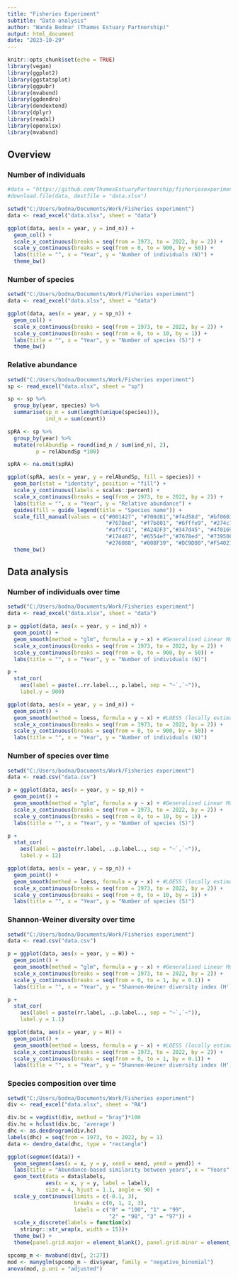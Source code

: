 ---
title: "Fisheries Experiment"
subtitle: "Data analysis"
author: "Wanda Bodnar (Thames Estuary Partnership)"
output: html_document
date: "2023-10-29"
---

```{r setup, include=FALSE}
knitr::opts_chunk$set(echo = TRUE)
library(vegan)
library(ggplot2)
library(ggstatsplot)
library(ggpubr)
library(mvabund)
library(ggdendro)
library(dendextend)
library(dplyr)
library(readxl)
library(openxlsx)
library(mvabund)
```


## Overview

### Number of individuals

```{r, warning=FALSE, message=FALSE, fig.width=12, fig.height=8}

#data = "https://github.com/ThamesEstuaryPartnership/fisheriesexperiment/blob/main/data.xlsx"
#download.file(data, destfile = "data.xlsx")

setwd("C:/Users/bodna/Documents/Work/Fisheries experiment")
data <- read_excel("data.xlsx", sheet = "data")

ggplot(data, aes(x = year, y = ind_n)) +
  geom_col() +
  scale_x_continuous(breaks = seq(from = 1973, to = 2022, by = 2)) +
  scale_y_continuous(breaks = seq(from = 0, to = 900, by = 50)) +
  labs(title = "", x = "Year", y = "Number of individuals (N)") +
  theme_bw()
```

### Number of species

```{r, warning=FALSE, message=FALSE, fig.width=12, fig.height=8}
setwd("C:/Users/bodna/Documents/Work/Fisheries experiment")
data <- read_excel("data.xlsx", sheet = "data")

ggplot(data, aes(x = year, y = sp_n)) +
  geom_col() +
  scale_x_continuous(breaks = seq(from = 1973, to = 2022, by = 2)) +
  scale_y_continuous(breaks = seq(from = 0, to = 10, by = 1)) +
  labs(title = "", x = "Year", y = "Number of species (S)") +
  theme_bw()
```


### Relative abundance

```{r, warning=FALSE, message=FALSE, fig.width=12, fig.height=8}
setwd("C:/Users/bodna/Documents/Work/Fisheries experiment")
sp <- read_excel("data.xlsx", sheet = "sp")

sp <- sp %>%
  group_by(year, species) %>% 
  summarise(sp_n = sum(length(unique(species))),
            ind_n = sum(count)) 

spRA <- sp %>%
  group_by(year) %>% 
  mutate(relAbundSp = round(ind_n / sum(ind_n), 2),
         p = relAbundSp *100)

spRA <- na.omit(spRA)

ggplot(spRA, aes(x = year, y = relAbundSp, fill = species)) +
  geom_bar(stat = "identity", position = "fill") +
  scale_y_continuous(labels = scales::percent) +
  scale_x_continuous(breaks = seq(from = 1973, to = 2022, by = 2)) +
  labs(title = "", x = "Year", y = "Relative abundance") +
  guides(fill = guide_legend(title = "Species name")) +
  scale_fill_manual(values = c("#001427", "#708d81","#f4d58d", "#bf0603", "#5e503f",
                               "#7678ed", "#f7b801", "#6fffe9", "#274c77", "#8f2d56",
                               "#affc41", "#A24DF3","#347d45", "#4f0169","#fc4f94",
                               "#174487", "#6554ef","#7678ed", "#739506", "#1a36a4",
                               "#276088", "#008F39", "#DC9D00","#F54021", "#A18594", "#8B8C7A")) +
  theme_bw()
```

## Data analysis
### Number of individuals over time

```{r, warning=FALSE, message=FALSE, fig.width=12, fig.height=8}
setwd("C:/Users/bodna/Documents/Work/Fisheries experiment")
data <- read_excel("data.xlsx", sheet = "data")

p = ggplot(data, aes(x = year, y = ind_n)) +
  geom_point() +
  geom_smooth(method = "glm", formula = y ~ x) + #Generalised Linear Model
  scale_x_continuous(breaks = seq(from = 1973, to = 2022, by = 2)) +
  scale_y_continuous(breaks = seq(from = 0, to = 900, by = 50)) +
  labs(title = "", x = "Year", y = "Number of individuals (N)")

p +
  stat_cor(
    aes(label = paste(..rr.label.., p.label, sep = "~`,`~")),
    label.y = 900)

ggplot(data, aes(x = year, y = ind_n)) +
  geom_point() +
  geom_smooth(method = loess, formula = y ~ x) + #LOESS (locally estimated scatterplot smoothing)
  scale_x_continuous(breaks = seq(from = 1973, to = 2022, by = 2)) +
  scale_y_continuous(breaks = seq(from = 0, to = 900, by = 50)) +
  labs(title = "", x = "Year", y = "Number of individuals (N)")
```


### Number of species over time

```{r, warning=FALSE, message=FALSE, fig.width=12, fig.height=8}
setwd("C:/Users/bodna/Documents/Work/Fisheries experiment")
data <- read.csv("data.csv")

p = ggplot(data, aes(x = year, y = sp_n)) +
  geom_point() +
  geom_smooth(method = "glm", formula = y ~ x) + #Generalised Linear Model
  scale_x_continuous(breaks = seq(from = 1973, to = 2022, by = 2)) +
  scale_y_continuous(breaks = seq(from = 0, to = 10, by = 1)) +
  labs(title = "", x = "Year", y = "Number of species (S)")

p +
  stat_cor(
    aes(label = paste(rr.label, ..p.label.., sep = "~`,`~")),
    label.y = 12)

ggplot(data, aes(x = year, y = sp_n)) +
  geom_point() +
  geom_smooth(method = loess, formula = y ~ x) + #LOESS (locally estimated scatterplot smoothing)
  scale_x_continuous(breaks = seq(from = 1973, to = 2022, by = 2)) +
  scale_y_continuous(breaks = seq(from = 0, to = 10, by = 1)) +
  labs(title = "", x = "Year", y = "Number of species (S)")
```


### Shannon-Weiner diversity over time

```{r, warning=FALSE, message=FALSE, fig.width=12, fig.height=8}
setwd("C:/Users/bodna/Documents/Work/Fisheries experiment")
data <- read.csv("data.csv")

p = ggplot(data, aes(x = year, y = H)) +
  geom_point() +
  geom_smooth(method = "glm", formula = y ~ x) + #Generalised Linear Model
  scale_x_continuous(breaks = seq(from = 1973, to = 2022, by = 2)) +
  scale_y_continuous(breaks = seq(from = 0, to = 1, by = 0.1)) +
  labs(title = "", x = "Year", y = "Shannon-Weiner diversity index (H')")

p +
  stat_cor(
    aes(label = paste(rr.label, ..p.label.., sep = "~`,`~")),
    label.y = 1.1)

ggplot(data, aes(x = year, y = H)) +
  geom_point() +
  geom_smooth(method = loess, formula = y ~ x) + #LOESS (locally estimated scatterplot smoothing)
  scale_x_continuous(breaks = seq(from = 1973, to = 2022, by = 2)) +
  scale_y_continuous(breaks = seq(from = 0, to = 1, by = 0.1)) +
  labs(title = "", x = "Year", y = "Shannon-Weiner diversity index (H')")
```


### Species composition over time

```{r, warning=FALSE, message=FALSE, fig.width=12, fig.height=8}
setwd("C:/Users/bodna/Documents/Work/Fisheries experiment")
div <- read_excel("data.xlsx", sheet = "RA")

div.bc = vegdist(div, method = "bray")*100
div.hc = hclust(div.bc, 'average')
dhc <- as.dendrogram(div.hc)
labels(dhc) = seq(from = 1973, to = 2022, by = 1)
data <- dendro_data(dhc, type = "rectangle")

ggplot(segment(data)) + 
  geom_segment(aes(x = x, y = y, xend = xend, yend = yend)) +
  labs(title = "Abundance-based similarity between years", x = "Years", y = "Similarity (%)") +
  geom_text(data = data$labels, 
            aes(x = x, y = y, label = label), 
            size = 4, hjust = 1.1, angle = 90) +
  scale_y_continuous(limits = c(-0.1, 3),
                     breaks = c(0, 1, 2, 3),
                     labels = c("0" = "100", "1" = "99", 
                                "2" = "98", "3" = "97")) +
  scale_x_discrete(labels = function(x) 
    stringr::str_wrap(x, width = 15))+
  theme_bw() +
  theme(panel.grid.major = element_blank(), panel.grid.minor = element_blank())

spcomp_m <- mvabund(div[, 2:27])
mod <- manyglm(spcomp_m ~ div$year, family = "negative_binomial")
anova(mod, p.uni = "adjusted")
```



